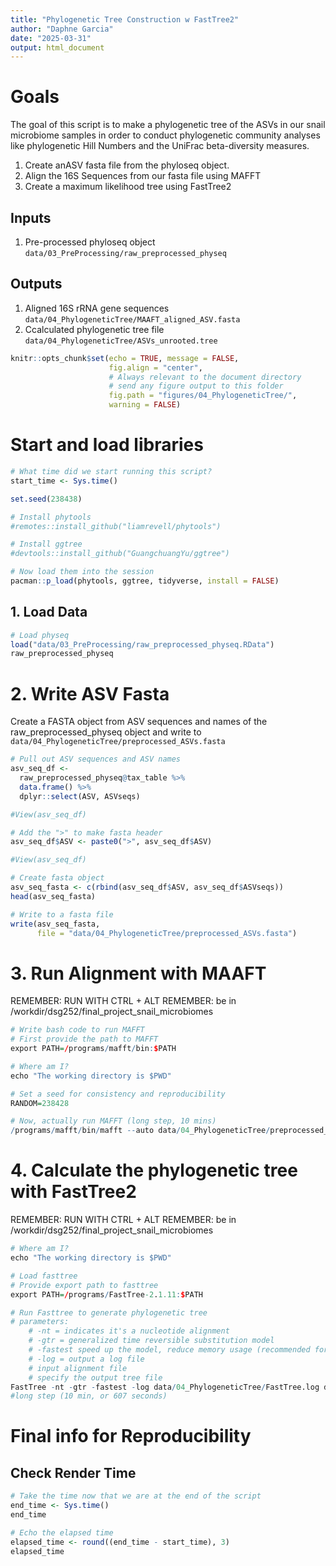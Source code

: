 ```yaml
---
title: "Phylogenetic Tree Construction w FastTree2"
author: "Daphne Garcia"
date: "2025-03-31"
output: html_document
---
```

# Goals 

The goal of this script is to make a phylogenetic tree of the ASVs in our snail microbiome samples in order to conduct phylogenetic community analyses like phylogenetic Hill Numbers and the UniFrac beta-diversity measures. 

1. Create anASV fasta file from the phyloseq object.
2. Align the 16S Sequences from our fasta file using MAFFT 
3. Create a maximum likelihood tree using FastTree2

## Inputs 
1. Pre-processed phyloseq object `data/03_PreProcessing/raw_preprocessed_physeq`

## Outputs 
1. Aligned 16S rRNA gene sequences `data/04_PhylogeneticTree/MAAFT_aligned_ASV.fasta`
2. Ccalculated phylogenetic tree file `data/04_PhylogeneticTree/ASVs_unrooted.tree`


```r
knitr::opts_chunk$set(echo = TRUE, message = FALSE,
                      fig.align = "center",
                      # Always relevant to the document directory 
                      # send any figure output to this folder 
                      fig.path = "figures/04_PhylogeneticTree/",
                      warning = FALSE) 
```

# Start and load libraries
```r
# What time did we start running this script? 
start_time <- Sys.time()

set.seed(238438)

# Install phytools
#remotes::install_github("liamrevell/phytools")

# Install ggtree
#devtools::install_github("GuangchuangYu/ggtree")

# Now load them into the session 
pacman::p_load(phytools, ggtree, tidyverse, install = FALSE)
```


## 1. Load Data 

```r
# Load physeq 
load("data/03_PreProcessing/raw_preprocessed_physeq.RData")
raw_preprocessed_physeq
```

# 2. Write ASV Fasta 
Create a FASTA object from ASV sequences and names of the raw_preprocessed_physeq object and write to `data/04_PhylogeneticTree/preprocessed_ASVs.fasta`
```r
# Pull out ASV sequences and ASV names
asv_seq_df <- 
  raw_preprocessed_physeq@tax_table %>% 
  data.frame() %>% 
  dplyr::select(ASV, ASVseqs)

#View(asv_seq_df)

# Add the ">" to make fasta header
asv_seq_df$ASV <- paste0(">", asv_seq_df$ASV)

#View(asv_seq_df)

# Create fasta object
asv_seq_fasta <- c(rbind(asv_seq_df$ASV, asv_seq_df$ASVseqs))
head(asv_seq_fasta)

# Write to a fasta file 
write(asv_seq_fasta, 
      file = "data/04_PhylogeneticTree/preprocessed_ASVs.fasta")

```


# 3. Run Alignment with MAAFT 
REMEMBER: RUN WITH CTRL + ALT
REMEMBER: be in /workdir/dsg252/final_project_snail_microbiomes
```r
# Write bash code to run MAFFT
# First provide the path to MAFFT
export PATH=/programs/mafft/bin:$PATH

# Where am I? 
echo "The working directory is $PWD"

# Set a seed for consistency and reproducibility 
RANDOM=238428

# Now, actually run MAFFT (long step, 10 mins)
/programs/mafft/bin/mafft --auto data/04_PhylogeneticTree/preprocessed_ASVs.fasta > data/04_PhylogeneticTree/MAFFT_aligned_ASVs.fasta
```


# 4. Calculate the phylogenetic tree with FastTree2

REMEMBER: RUN WITH CTRL + ALT
REMEMBER: be in /workdir/dsg252/final_project_snail_microbiomes
```r
# Where am I? 
echo "The working directory is $PWD"

# Load fasttree 
# Provide export path to fasttree 
export PATH=/programs/FastTree-2.1.11:$PATH

# Run Fasttree to generate phylogenetic tree 
# parameters: 
    # -nt = indicates it's a nucleotide alignment
    # -gtr = generalized time reversible substitution model 
    # -fastest speed up the model, reduce memory usage (recommended for datasets that have >50,000)
    # -log = output a log file 
    # input alignment file 
    # specify the output tree file 
FastTree -nt -gtr -fastest -log data/04_PhylogeneticTree/FastTree.log data/04_PhylogeneticTree/MAFFT_aligned_ASVs.fasta > data/04_PhylogeneticTree/ASVs_unrooted.tree
#long step (10 min, or 607 seconds)
```


# Final info for Reproducibility 

## Check Render Time
```r
# Take the time now that we are at the end of the script
end_time <- Sys.time()
end_time 

# Echo the elapsed time
elapsed_time <- round((end_time - start_time), 3)
elapsed_time
```


